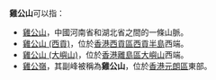 '''雞公山'''可以指：
*[[雞公山|雞公山]]，中國河南省和湖北省之間的一條山脈。
*[[雞公山_(西貢)|雞公山 (西貢)]]，位於[[香港|香港]][[西貢區|西貢區]][[西貢半島|西貢半島]]西端。
*[[雞公山_(大嶼山)|雞公山 (大嶼山)]]，位於[[香港|香港]][[離島區|離島區]][[大嶼山|大嶼山]]西端。
*[[雞公嶺|雞公嶺]]，其副峰被稱為'''雞公山'''，位於[[香港|香港]][[元朗區|元朗區]]東部。

{{disambig|Cat=三字中国地名消歧义}}